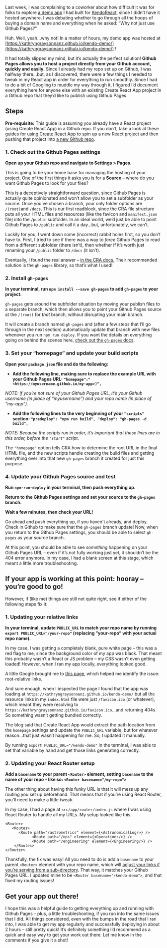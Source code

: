 Last week, I was complaining to a coworker about how difficult it was for folks to explore [a demo app](https://github.com/kathryngraysonnanz/kendo-demo) I had built for [KendoReact](https://www.telerik.com/kendo-react-ui/), since I didn’t have it hosted anywhere. I was debating whether to go through all the hoops of buying a domain name and everything when he asked: “Why not just use Github Pages?”

Huh. Well, yeah…why not! In a matter of hours, my demo app was hosted at [https://kathryngraysonnanz.github.io/kendo-demo/](https://kathryngraysonnanz.github.io/kendo-demo/) !

It had totally slipped my mind, but it’s actually the perfect solution! **Github Pages allows you to host a project directly from your Github account, quickly and easily.** Since I already had my repo set up on Github, I was halfway there…but, as I discovered, there were a few things I needed to tweak in my React app in order for everything to run smoothly. Since I had to do a bit of Googling to muddle my way through it, I figured I’d document everything here for anyone else with an existing Create React App project in a Github repo that they’d like to publish using Github Pages.

## Steps

**Pre-requisite:** This guide is assuming you already have a React project (using Create React App) in a Github repo. If you don’t, take a look at these guides for [using Create React App](https://create-react-app.dev/docs/getting-started) to spin up a new React project and then pushing that project into [a new Github repo](https://docs.github.com/en/get-started/quickstart/create-a-repo).

### 1. Check out the Github Pages settings

**Open up your Github repo and navigate to Settings > Pages.**

This is going to be your home base for managing the hosting of your project. One of the first things it asks you is for a **Source** – where do you want Github Pages to look for your files?

This is a deceptively straightforward question, since Github Pages is actually quite opinionated and won’t allow you to set a subfolder as your source. Once you’ve chosen a branch, your only folder options are `/(root)`and `/docs`. This is our first roadblock, since the CRA file structure puts all your HTML files and resources (like the favicon and `manifest.json` file) into the `/public`  subfolder. In an ideal world, we’d just be able to point Github Pages to `/public` and call it a day…but, unfortunately, we can’t.

Luckily for you, I went down some (incorrect) rabbit holes first, so you don’t have to. First, I tried to see if there was a way to *force* Github Pages to read from a different subfolder (there isn’t), then whether if it’s worth just renaming your `/public` folder to `/docs` (it isn’t).

Eventually, I found the real answer – [in the CRA docs.](https://create-react-app.dev/docs/deployment#github-pages) Their recommended solution is the `gh-pages` library, so that’s what I used!

### 2. Install `gh-pages`

**In your terminal, run `npm install --save gh-pages` to add `gh-pages` to your project.**

`gh-pages` gets around the subfolder situation by moving your publish files to a separate branch, which then allows you to point your Github Pages source at the `/(root)` for *that* branch, without disrupting your main branch.

It will create a branch named `gh-pages` and (after a few steps that I’ll go through in the next section) automatically update that branch with new files whenever you run `npm run deploy`. If you want the details on everything going on behind the scenes here, [check out the `gh-pages` docs](https://www.npmjs.com/package/gh-pages).

### 3. Set your “homepage” and update your build scripts

**Open your `package.json` file and do the following:**

- **Add the following line, making sure to replace the example URL with your Github Pages URL: `"homepage":"<https://myusername.github.io/my-app>)",`**

*NOTE: If you’re not sure of your Github Pages URL, it’s your Github username (in place of “myusername”) and your repo name (in place of “my-app”).*

- **Add the following lines to the very beginning of your `"scripts"` section:
`"predeploy": "npm run build", "deploy": "gh-pages -d build",`**

*NOTE: Because the scripts run in order, it’s important that these lines are in this order, before the `"start"` script.*

The `"homepage"` option tells CRA how to determine the root URL in the final HTML file, and the new scripts handle creating the build files and getting everything over into that new `gh-pages` branch it created for just this purpose.

### 4. Update your Github Pages source and test

**Run `npm-run-deploy` in your terminal, then push everything up.**

**Return to the Github Pages settings and set your source to the `gh-pages` branch.**

**Wait a few minutes, then check your URL!**

Go ahead and push everything up, if you haven't already, and deploy. Check in Github to make sure that the `gh-pages` branch update! Now, when you return to the Github Pages settings, you should be able to select `gh-pages` as your source branch.

At this point, you should be able to see *something* happening on your Github Pages URL – even if it’s not fully working just yet, it shouldn’t be the 404 error anymore. In my case, I had a blank screen at this stage, which meant a little more troubleshooting.

## **If your app is working at this point: hooray – you’re good to go!**

However, if (like me) things are still not quite right, see if either of the following steps fix it:

### 1. Updating your relative links

**In your terminal, update `PUBLIC_URL` to match your repo name by running `export PUBLIC_URL="/your-repo"` (replacing “your-repo” with your actual repo name).**

In my case, I was getting a completely blank, pure white page – this was a red flag to me, since the background color of my app was black. That meant this probably wasn’t a React or JS problem – my CSS wasn’t even getting loaded! However, when I ran my app locally, everything looked good.

A little Google brought me to [this page](https://maximorlov.com/deploying-to-github-pages-dont-forget-to-fix-your-links/), which helped me identify the issue: root-relative links.

And sure enough, when I inspected the page I found that the app was loading at `https://kathryngraysonnanz.github.io/kendo-demo/` but all the resource links in my  `index.html` file were just `/favicon.ico` (or whatever), which meant they were resolving to `https://kathryngraysonnanz.github.io/favicon.ico`...and returning 404s. So something wasn’t getting bundled correctly.

The blog said that Create React App would extract the path location from the `homepage` settings and update the `PUBLIC_URL` variable, but for whatever reason…that just wasn’t happening for me. So, I updated it manually.

By running  `export PUBLIC_URL="/kendo-demo"` in the terminal, I was able to set that variable by hand and get those links generating correctly.

### 2. Updating your React Router setup

**Add a `basename` to your parent `<Router>` element, setting `basename` to the name of your repo – like so: `<Router basename="/my-repo">`**

The other thing about having this funky URL is that it will mess up any routing you set up beforehand. That means that if you’re using React Router, you’ll need to make a little tweak.

In my case, I had a page at `src/app/router/index.js` where I was using React Router to handle all my URLs. My setup looked like this:

```
<Router>
   <Routes>
      <Route path="/astrometrics" element={<AstronomicalLog/>} />
			<Route path="/ops" element={<Operations/>} />
			<Route path="/engineering" element={<Engineering/>} />
	</Routes>
</Router>

```

Thankfully, the fix was easy! All you need to do is add a `basename` to your parent `<Router>` element with your repo name, which will [adjust your links if you’re serving from a sub-directory](https://v5.reactrouter.com/web/api/BrowserRouter/basename-string). That way, it matches your Github Pages URL. I updated mine to be `<Router basename="/kendo-demo">`, and that fixed my routing issues!

## Get your app out there!

I hope this was a helpful guide to getting everything up and running with Github Pages – plus, a little troubleshooting, if you run into the same issues that I did. All things considered, even with the bumps in the road that I ran into, I was able to get my app regularly and successfully deploying in about 2 hours – still pretty quick! It’s definitely something I’d recommend as a quick and easy way to get your work out there. Let me know in the comments if you give it a shot!